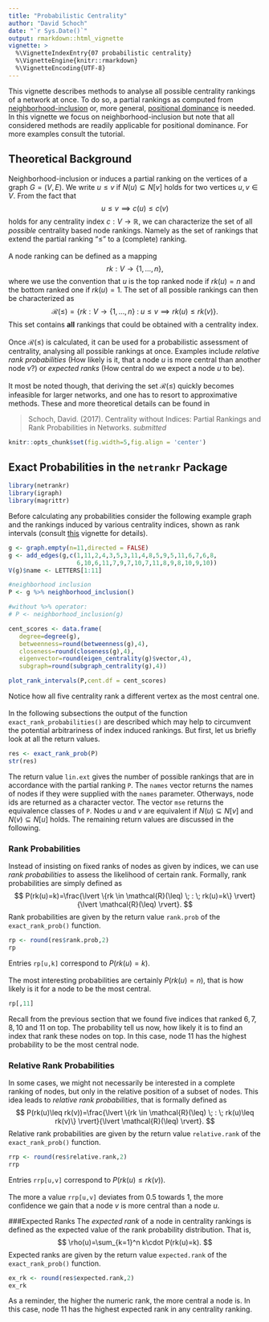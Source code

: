 ```yaml
---
title: "Probabilistic Centrality"
author: "David Schoch"
date: "`r Sys.Date()`"
output: rmarkdown::html_vignette
vignette: >
  %\VignetteIndexEntry{07 probabilistic centrality}
  %\VignetteEngine{knitr::rmarkdown}
  %\VignetteEncoding{UTF-8}
---
```


This vignette describes methods to analyse all possible centrality rankings
of a network at once. To do so, a partial rankings as computed
from [neighborhood-inclusion](neighborhood_inclusion.html) or, more general,
[positional dominance](positional_dominance.html) is needed. In this vignette we 
focus on neighborhood-inclusion but note that all considered methods are readily
applicable for positional dominance. For more examples consult the tutorial.

## Theoretical Background

Neighborhood-inclusion or induces a partial ranking on the vertices of a graph $G=(V,E)$. 
We write $u\leq v$ if $N(u)\subseteq N[v]$ holds for two vertices $u,v \in V$. 
From the fact that
$$
u\leq v \implies c(u) \leq c(v)
$$
holds for any centrality index $c:V\to \mathbb{R}$, we can characterize the set of all *possible*
centrality based node rankings. Namely as the set of rankings that extend the partial ranking
"$\leq$" to a (complete) ranking.  
\
A node ranking can be defined as a mapping 
$$rk: V \to \{1,\ldots,n\},$$
where we use the convention that $u$ is the top ranked node if $rk(u)=n$ and the 
bottom ranked one if $rk(u)=1$. The set of all possible rankings can then be characterized as
$$
\mathcal{R}(\leq)=\{rk:V \to \{1,\ldots,n\}\; : \; u\leq v \implies rk(u)\leq rk(v)\}.
$$
This set contains **all** rankings that could be obtained with a centrality index.  
\
Once $\mathcal{R}(\leq)$ is calculated, it can be used for a probabilistic assessment of centrality,
analysing all possible rankings at once. Examples include *relative rank probabilities*
(How likely is it, that a node $u$ is more central than another node $v$?) or
*expected ranks* (How central do we expect a node $u$ to be).  
\
It most be noted though, that deriving the set $\mathcal{R}(\leq)$ quickly becomes 
infeasible for larger networks, and one has to resort to approximative methods.
These and more theoretical details can be found in

> Schoch, David. (2017). Centrality without Indices: Partial Rankings and Rank 
Probabilities in Networks. *submitted*

```r
knitr::opts_chunk$set(fig.width=5,fig.align = 'center')
```

## Exact Probabilities in the `netrankr` Package
```r
library(netrankr)
library(igraph)
library(magrittr)
```

Before calculating any probabilities consider the following example graph and
the rankings induced by various centrality indices, shown as rank intervals 
(consult [this](partial_centrality.html) vignette for details).

```r
g <- graph.empty(n=11,directed = FALSE)
g <- add_edges(g,c(1,11,2,4,3,5,3,11,4,8,5,9,5,11,6,7,6,8,
                   6,10,6,11,7,9,7,10,7,11,8,9,8,10,9,10))
V(g)$name <- LETTERS[1:11]

#neighborhood inclusion 
P <- g %>% neighborhood_inclusion()

#without %>% operator:
# P <- neighborhood_inclusion(g)

cent_scores <- data.frame(
   degree=degree(g),
   betweenness=round(betweenness(g),4),
   closeness=round(closeness(g),4),
   eigenvector=round(eigen_centrality(g)$vector,4),
   subgraph=round(subgraph_centrality(g),4))

plot_rank_intervals(P,cent.df = cent_scores)
```

Notice how all five centrality rank a different vertex as the most central one.  
\
In the following subsections the output of the function `exact_rank_probabilities()` 
are described which may help to circumvent the potential arbitrariness of index induced rankings.
But first, let us briefly look at all the return values.
```r
res <- exact_rank_prob(P)
str(res)
```

The return value `lin.ext` gives the number of possible rankings that are in 
accordance with the partial ranking `P`. The `names` vector returns the names of nodes if they were
supplied with the `names` parameter. Otherways, node ids are returned as a character vector.
The vector `mse` returns the equivalence classes of `P`. Nodes $u$ and $v$ are equivalent
if $N(u)\subseteq N[v]$ and $N(v)\subseteq N[u]$ holds. The remaining return values
are discussed in the following.


### Rank Probabilities

Instead of insisting on fixed ranks of nodes as given by indices, we can use *rank probabilities*
to assess the likelihood of certain rank. Formally, rank probabilities are simply defined as
$$
P(rk(u)=k)=\frac{\lvert \{rk \in  \mathcal{R}(\leq) \; : \; rk(u)=k\} \rvert}{\lvert \mathcal{R}(\leq) \rvert}.
$$
Rank probabilities are given by the return value `rank.prob` of the `exact_rank_prob()`
function.

```r
rp <- round(res$rank.prob,2)
rp
```

Entries `rp[u,k]` correspond to $P(rk(u)=k)$.  
\
The most interesting probabilities are certainly $P(rk(u)=n)$, that is how likely
is it for a node to be the most central.

```r
rp[,11]
```
Recall from the previous section that we found five indices that ranked $6,7,8,10$
and $11$ on top. The probability tell us now, how likely it is to find an index that
rank these nodes on top. In this case, node $11$ has the highest probability to be 
the most central node.

### Relative Rank Probabilities
In some cases, we might not necessarily be interested in a complete ranking of nodes, 
but only in the relative position of a subset of nodes. This idea leads to 
*relative rank probabilities*, that is formally defined as
$$
P(rk(u)\leq rk(v))=\frac{\lvert \{rk \in  \mathcal{R}(\leq) \; : \; rk(u)\leq rk(v)\} \rvert}{\lvert \mathcal{R}(\leq) \rvert}.
$$
Relative rank probabilities are given by the return value `relative.rank` of the `exact_rank_prob()`
function.

```r
rrp <- round(res$relative.rank,2)
rrp
```

Entries `rrp[u,v]` correspond to $P(rk(u)\leq rk(v))$.  
\
The more a value `rrp[u,v]` deviates from $0.5$ towards $1$, the more confidence we gain
that a node $v$ is more central than a node $u$.

###Expected Ranks
The *expected rank* of a node in centrality rankings is defined as the expected 
value of the rank probability distribution. That is,
$$
\rho(u)=\sum_{k=1}^n k\cdot P(rk(u)=k).
$$
Expected ranks are given by the return value `expected.rank` of the `exact_rank_prob()`
function.

```r
ex_rk <- round(res$expected.rank,2)
ex_rk
```

As a reminder, the higher the numeric rank, the more central a node is. In this case,
node $11$ has the highest expected rank in any centrality ranking.
